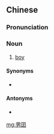 ==Chinese==
{{zh-forms}}

===Pronunciation===
{{zh-pron
|md=nàng-giāng
|cat=n
}}

===Noun===
{{zh-noun}}

# {{lb|zh|Min Dong}} [[boy]]

====Synonyms====
* {{zh-l|丈夫囝}}

====Antonyms====
* {{zh-l|女囝}}

[[mg:男囝]]